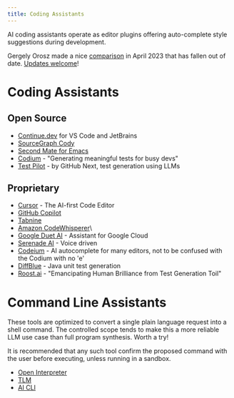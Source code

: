 ```yaml
---
title: Coding Assistants
---
```


AI coding assistants operate as editor plugins offering auto-complete style suggestions during development.

Gergely Orosz made a nice [comparison](https://twitter.com/GergelyOrosz/status/1648705964659417090) in April 2023 that has fallen out of date. 
[Updates welcome](https://github.com/craftvscruft/mender.ai/issues/1)!

# Coding Assistants
## Open Source 

* [Continue.dev](https://continue.dev) for VS Code and JetBrains
* [SourceGraph Cody](https://docs.sourcegraph.com/cody)
* [Second Mate for Emacs](https://github.com/samrawal/emacs-secondmate)
* [Codium](https://www.codium.ai/blog/writing-tests-for-legacy-code/) - "Generating meaningful tests for busy devs"
* [Test Pilot](https://github.com/githubnext/testpilot) - by GitHub Next, test generation using LLMs

## Proprietary

* [Cursor](https://cursor.sh) - The AI-first Code Editor
* [GitHub Copilot](https://github.com/features/copilot)
* [Tabnine](https://www.tabnine.com/)
* [Amazon CodeWhisperer](https://aws.amazon.com/codewhisperer/)\
* [Google Duet AI](https://cloud.google.com/blog/products/application-modernization/introducing-duet-ai-for-google-cloud
) - Assistant for Google Cloud
* [Serenade AI](https://serenade.ai) - Voice driven
* [Codeium](https://codeium.com/) - AI autocomplete for many editors, not to be confused with the Codium with no 'e'
* [DiffBlue](https://www.diffblue.com/) - Java unit test generation
* [Roost.ai](https://roost.ai) - "Emancipating Human Brilliance from Test Generation Toil"

# Command Line Assistants
These tools are optimized to convert a single plain language request into a shell command. The controlled scope tends to make this a more reliable LLM use case than full program synthesis. Worth a try!

It is recommended that any such tool confirm the proposed command with the user before executing, unless running in a sandbox.

* [Open Interpreter](https://github.com/KillianLucas/open-interpreter)
* [TLM](https://github.com/yusufcanb/tlm)
* [AI CLI](https://github.com/abhagsain/ai-cli)

